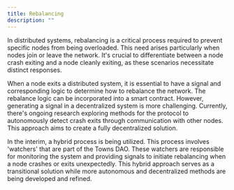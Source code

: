 ```yaml
---
title: Rebalancing
description: ""
---
```


In distributed systems, rebalancing is a critical process required to prevent specific nodes from being overloaded. This need arises particularly when nodes join or leave the network. It's crucial to differentiate between a node crash exiting and a node cleanly exiting, as these scenarios necessitate distinct responses.

When a node exits a distributed system, it is essential to have a signal and corresponding logic to determine how to rebalance the network. The rebalance logic can be incorporated into a smart contract. However, generating a signal in a decentralized system is more challenging. Currently, there's ongoing research exploring methods for the protocol to autonomously detect crash exits through communication with other nodes. This approach aims to create a fully decentralized solution.

In the interim, a hybrid process is being utilized. This process involves 'watchers' that are part of the Towns DAO. These watchers are responsible for monitoring the system and providing signals to initiate rebalancing when a node crashes or exits unexpectedly. This hybrid approach serves as a transitional solution while more autonomous and decentralized methods are being developed and refined.
